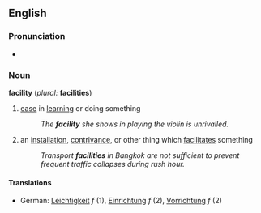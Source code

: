 ==English==
===Pronunciation===
*{{audio|en-us-facility.ogg|Audio (US)}}

===Noun===
'''facility''' (''plural:'' '''facilities''')
# [[ease]] in [[learn]]ing or doing something
#:''The '''facility''' she shows in playing the violin is unrivalled.''
# an [[installation]], [[contrivance]], or other thing which [[facilitate]]s something
#:''Transport '''facilities''' in Bangkok are not sufficient to prevent frequent traffic collapses during rush hour.''
====Translations====
*German: [[Leichtigkeit]] ''f'' (1), [[Einrichtung]] ''f'' (2), [[Vorrichtung]] ''f'' (2)